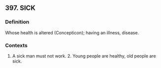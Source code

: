 ## 397. SICK
### Definition
Whose health is altered (Concepticon); having an illness, disease.

### Contexts
1. A sick man must not work. 2. Young people are healthy, old people are sick.

